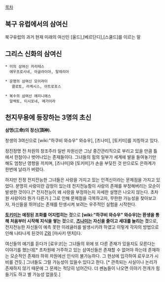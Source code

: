 [[목차]]

== 북구 유럽에서의 삼여신 ==
북구유럽의 과거 현재 미래의 여신인 [울드],[베르단디],[스쿨드]를 이르는 말

== 그리스 신화의 삼여신 ==
 * 미의 삼여신 카리테스
   에우프로시네, 아글라이아, 탈레리아

 * 운명의 삼여신 모이라이
    클로토, 라케시스, 아트로포스

 * 복수의 삼여신 에리니에스
   알렉토, 티시포네, 메가이라

== 천지무용에 등장하는 3명의 초신 ==
'''삼명(三命)의 정신(頂神).'''

창생의 3여신으로 [wiki:"하쿠비 와슈우" 와슈우], [츠나미], [토키미]를 지칭하고 있다.

정진정명 전 차원의 창조주라 일반 차원신은 그냥 중간관리직으로 부리고 있을 만큼 틀에서 한참이나 벗어나있는 존재들이다. 그녀들의 힘의 일부가 세계에 발을 들여놓기만 해도 엄청난 영향을 끼치며, [츠나미]와 [토키미]가 손을 부딪친 것 만으로도 은하계가 한번에 날라가 버렸다.

하지만 진정 전지전능한 그녀들은 사랑을 가지고 있는 인격신이라는 문제점을 가지고 있었다. 분명히 사랑이란 감정이 있는데 전지전능함이 사랑의 존재를 부정해버리는 모순이 발생한 것이다.[* 전지전능이 왜 사랑을 부정하는지 자세한 설명은 나오지 않는다. 초차원 사랑이라 뭔가 다른가.] 그로 인해 문제점을 극복하고자, 무한한 가능성을 찾아보고자, 자신들을 뛰어넘는 존재를 탄생시켜 보려는 우주적인 실험을 시작한다.

'''[[토키미]]는 예정된 조화를 어지럽히는 것'''으로 '''[wiki:"하쿠비 와슈우" 와슈우]는 환생을 통해 처음부터 시작해 지식을 쌓는 것'''으로, '''[[츠나미]]는 자신을 줄이고 세대를 늘리는 것'''으로, 전지전능한 자신들이 예측 못한 이레귤러를 발생시키려 하였고 이렇게 각자의 방법으로 인해 나타나게 된것이 [[Z]]와 [마사키 텐치]다.

여신들의 얘기를 듣다가 [료우코]는 그녀들의 위에 또 다른 존재가 있을지도 모른다는 이야기를 했는데[* 초차원에 거주하고 있는 삼여신들은 존재할 수 없어야 하는데 존재하는 모순적인 존재라 하위 차원에선 인식이 불가능하다. 그 현상에 입각하여 료우코가 시비를 건듯.] 그녀들도 그럴 가능성이 있을수 있다고 한다. [* 관측되는 사실이나 논리가 존재하지 않기 때문에 그 문제는 적당히 넘어간다. 더 쎈놈들이 나오면 이야기 전개가 힘들기도 하고 별 가능성 없을듯.]
